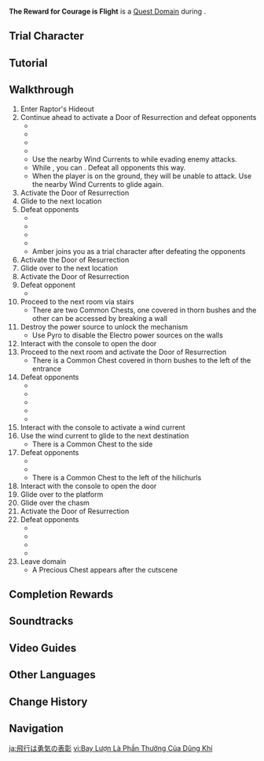 {{Domain Infobox
|image        = Domain The Reward For Courage is Flight.png
|type         = Quest
|description  = [[Raptor]] is lurking somewhere deep inside this temple. You cannot let him escape again. Use what you've learned about gliding to take him down.
|quest        = Outrider Style
|quest_type   = Story
|region       = Mondstadt
|area         = Windwail Highland
|subarea      = Springvale
|recLevel     = 13
|recElements  = Pyro
|trial        = Amber
}}
'''The Reward for Courage is Flight''' is a [[Quest Domain]] during {{Quest|Outrider Style}}.

==Trial Character==
{{Trial Character
|wl                      = 0, 1, 3, 4

|character_name          = Amber
|character_level0        = 15
|character_level1        = 28
|character_level3        = 39
|character_level4        = 51
|constellation0          = 0
|constellation1          = 1
|constellation3          = 2
|constellation4          = 3
|weapon_name             = Prototype Crescent
|weapon_level0           = 15
|weapon_level1           = 28
|weapon_level3           = 39
|weapon_level4           = 51
|refinement0             = 1
|refinement1             = 1
|refinement3             = 1
|refinement4             = 1

|artifact_flower0        = Adventurer's Flower
|artifact_feather0       = Adventurer's Tail Feather
|artifact_sands0         = Adventurer's Pocket Watch
|artifact_goblet0        = Adventurer's Golden Goblet
|artifact_circlet0       = Adventurer's Bandana
|set1_0                  = Adventurer
|set1_piece_bonus_0      = 4
|artifact_level0         = 4

|artifact_flower1        = Medal of the Brave
|artifact_feather1       = Prospect of the Brave
|artifact_sands1         = Fortitude of the Brave
|artifact_goblet1        = Outset of the Brave
|artifact_circlet1       = Crown of the Brave
|set1_1                  = Brave Heart
|set1_piece_bonus_1      = 4
|artifact_level1         = 8

|normal_attack_talent0   = 1
|normal_attack_talent1   = 1
|elemental_skill_talent0 = 1
|elemental_skill_talent1 = 1
|elemental_burst_talent0 = 1
|elemental_burst_talent1 = 1
|hp0                     = 3,742
|hp1                     = 5,714
|atk0                    = 220
|atk1                    = 494
|def0                    = 109
|def1                    = 200
|em0                     = 0
|em1                     = 13
|er0                     = 100.0%
|er1                     = 100.0%
|crit_rate0              = 11.0%
|crit_rate1              = 24.8%
|crit_dmg0               = 50.0%
|crit_dmg1               = 50.0%

|artifact_flower3        = Medal of the Brave
|artifact_feather3       = Prospect of the Brave
|artifact_sands3         = Fortitude of the Brave
|artifact_goblet3        = Outset of the Brave
|artifact_circlet3       = Crown of the Brave
|artifact_level3         = 12
|set1_3                  = Brave Heart
|set1_piece_bonus_3      = 4
|normal_attack_talent3   = 1
|elemental_skill_talent3 = 1
|elemental_burst_talent3 = 1
|hp3                     = 7,302
|atk3                    = 684
|def3                    = 246
|em3                     = 13
|crit_rate3              = 28.8%
|crit_dmg3               = 66.8%
|er3                     = 103.5%

|artifact_flower4        = Medal of the Brave
|artifact_feather4       = Prospect of the Brave
|artifact_sands4         = Fortitude of the Brave
|artifact_goblet4        = Outset of the Brave
|artifact_circlet4       = Crown of the Brave
|artifact_level4         = 14
|set1_4                  = Brave Heart
|set1_piece_bonus_4      = 4
|normal_attack_talent4   = 2
|elemental_skill_talent4 = 2
|elemental_burst_talent4 = 5
|hp4                     = 12,809
|atk4                    = 1,163
|def4                    = 358
|em4                     = 17
|crit_rate4              = 37.0%
|crit_dmg4               = 72.4%
|er4                     = 104.7%
}}

==Tutorial==
{{Tutorial|Outrider Style}}

==Walkthrough==
# Enter Raptor's Hideout
# Continue ahead to activate a Door of Resurrection and defeat opponents
#*{{Enemy|Cryo Hilichurl Shooter|x=2}}
#* {{Enemy|Hilichurl Shooter|x=4}}
#* {{Enemy|Electro Hilichurl Shooter|x=5}}
#* {{Enemy|Pyro Hilichurl Shooter|x=5}}
#* Use the nearby Wind Currents to {{Color|menu|keep yourself afloat}} while evading enemy attacks.
#* While {{Color|menu|gliding}}, you can {{Color|menu|drop bombs}}. Defeat all opponents this way.
#* When the player is on the ground, they will be unable to attack. Use the nearby Wind Currents to glide again.
# Activate the Door of Resurrection
# Glide to the next location
# Defeat opponents
#* {{Enemy|Cryo Hilichurl Shooter|x=2}}
#* {{Enemy|Hilichurl Shooter|x=3}}
#* {{Enemy|Pyro Hilichurl Shooter|x=6}}
#* {{Enemy|Electro Hilichurl Shooter|x=8}}
#* Amber joins you as a trial character after defeating the opponents
# Activate the Door of Resurrection
# Glide over to the next location
# Activate the Door of Resurrection
# Defeat opponent
#* {{Enemy|Pyro Hilichurl Shooter|x=1}}
# Proceed to the next room via stairs
#* There are two Common Chests, one covered in thorn bushes and the other can be accessed by breaking a wall
# Destroy the power source to unlock the mechanism
#* Use Pyro to disable the Electro power sources on the walls
# Interact with the console to open the door
# Proceed to the next room and activate the Door of Resurrection
#* There is a Common Chest covered in thorn bushes to the left of the entrance
# Defeat opponents
#* {{Enemy|Cryo Slime|x=1}}
#* {{Enemy|Electro Slime|x=1}}
#* {{Enemy|Cryo Hilichurl Shooter|x=1}}
#* {{Enemy|Hilichurl Shooter|x=2}}
#* {{Enemy|Electro Hilichurl Shooter|x=3}}
# Interact with the console to activate a wind current
# Use the wind current to glide to the next destination
#* There is a Common Chest to the side
# Defeat opponents
#* {{Enemy|Cryo Hilichurl Shooter|x=1}}
#* {{Enemy|Electro Hilichurl Shooter|x=1}}
#* There is a Common Chest to the left of the hilichurls
# Interact with the console to open the door
# Glide over to the platform
# Glide over the chasm
# Activate the Door of Resurrection
# Defeat opponents
#* {{Enemy|Treasure Hoarders: Raptor|text=Raptor — Flying Thief On The Horizon}}
#* {{Enemy|Treasure Hoarders: Cryo Potioneer|x=1}}
#* {{Enemy|Treasure Hoarders: Gravedigger|x=1}}
#* {{Enemy|Treasure Hoarders: Scout|x=1}}
# Leave domain
#* A Precious Chest appears after the cutscene

==Completion Rewards==
{{Card|Mora|10,000}}
{{Card|Adventurer's Experience|2}}
{{Card|Mystic Enhancement Ore|2}}
{{Card|Agnidus Agate Sliver|1}}

==Soundtracks==
{{Soundtracks by Category Table|type=domain}}

==Video Guides==
{{EVT
|video1 = https://youtu.be/kmnuxpKGF9Y
|caption1 = The Reward for Courage is Flight Guide (6 Chests)
}}

==Other Languages==
{{Other Languages
|en      = The Reward for Courage is Flight
|zhs     = 飞翔是勇气的奖励
|zhs_rm  = Fēixiáng Shì Yǒngqì de Jiǎnglì
|zht     = 飛翔是勇氣的獎勵
|zht_rm  = Fēixiáng Shì Yǒngqì de Jiǎnglì
|zh_tl   = The Reward for Courage is Flight
|ja      = 飛行は勇気の表彰
|ja_rm   = Hikou wa Yuuki no Hyoushou
|ja_tl   = The Reward for Courage is Flight
|ko      = 활공은 용기의 보상
|ko_rm   = Hwalgong-eun Yonggi-ui Bosang
|ko_tl   = Gliding is The Reward of Courage
|es      = Volar es la recompensa del valor
|es_tl   = To Fly is the Reward for Courage
|fr      = Le courage donne des ailes
|fr_tl   = Courage Gives Winds
|ru      = Полёт - это награда за храбрость
|ru_tl   = Flight is the Reward for Courage
|th      = การร่อนเวหาคือรางวัลของความกล้าหาญ
|th_rm   = 
|th_tl   = 
|vi      = Bay Lượn Là Phần Thưởng Của Dũng Khí
|vi_tl   =Flight is The Reward of Courage 
|de      = Fliegen ist die Belohnung für den Mut
|de_tl   = Flight is the Reward for Courage
|id      = Keberanian Berbuah Kebebasan
|id_tl   = Courage Gives Freedom
|pt      = Voar é uma Recompensa de Coragem
|pt_tl   = 
|tr      = Cesaretin Ödülü Uçmaktır
|tr_tl   = 
|it      = Il volo: la ricompensa dei coraggiosi
|it_tl   = 
}}

==Change History==
{{Change History|1.0}}

==Navigation==
{{Domain Navbox|Temporary}}

[[ja:飛行は勇気の表彰]]
[[vi:Bay Lượn Là Phần Thưởng Của Dũng Khí]]